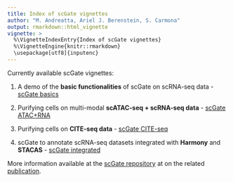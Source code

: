 ```yaml
---
title: Index of scGate vignettes
author: "M. Andreatta, Ariel J. Berenstein, S. Carmona"
output: rmarkdown::html_vignette
vignette: >
  %\VignetteIndexEntry{Index of scGate vignettes}
  %\VignetteEngine{knitr::rmarkdown}
  \usepackage[utf8]{inputenc}
---
```


Currently available scGate vignettes:

1. A demo of the **basic functionalities** of scGate on scRNA-seq data - [scGate basics](https://carmonalab.github.io/scGate.demo/scGate.basic.usage.html) 

2. Purifying cells on multi-modal **scATAC-seq + scRNA-seq data** - [scGate ATAC+RNA](https://carmonalab.github.io/scGate.demo/scGate.ATAC-seq.html) 

3. Purifying cells on **CITE-seq data** - [scGate CITE-seq](https://carmonalab.github.io/scGate.demo/scGate.CITE-seq.html) 

4. scGate to annotate scRNA-seq datasets integrated with **Harmony** and **STACAS** - [scGate integrated](https://carmonalab.github.io/scGate.demo/scGate.integrated.html)

More information available at the [scGate repository](https://github.com/carmonalab/scGate) at on the related [publication](https://academic.oup.com/bioinformatics/article/38/9/2642/6544581).
